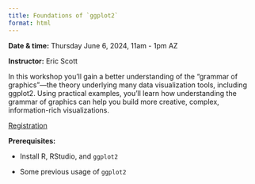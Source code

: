 ```yaml
---
title: Foundations of `ggplot2`
format: html
---
```


**Date & time:** Thursday June 6, 2024, 11am - 1pm AZ

**Instructor:** Eric Scott

In this workshop you'll gain a better understanding of the "grammar of graphics"—the theory underlying many data visualization tools, including ggplot2.
Using practical examples, you'll learn how understanding the grammar of graphics can help you build more creative, complex, information-rich visualizations.

[Registration](https://arizona.zoom.us/meeting/register/tZMpcu6gqDgjEtHBXvWAU6h6Zi2XGgah-D3a#/registration)

**Prerequisites:**

-   Install R, RStudio, and `ggplot2`

-   Some previous usage of `ggplot2`
